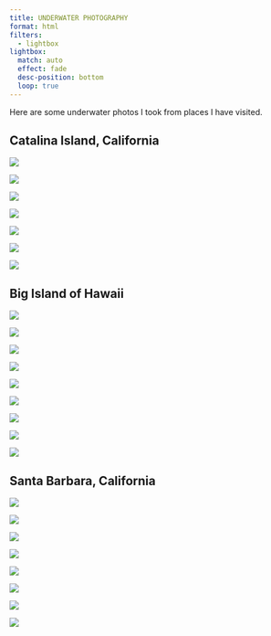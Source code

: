 ```yaml
---
title: UNDERWATER PHOTOGRAPHY
format: html
filters: 
  - lightbox
lightbox: 
  match: auto
  effect: fade
  desc-position: bottom
  loop: true
---
```


Here are some underwater photos I took from places I have visited. 

## Catalina Island, California

::: {layout="[[1, 1, 1], [1, 1, 1, 1]]"}

![](Catalina/catalina-4.jpg){group="CAT"
description="Stingray off Emerald Bay, Summer 2018."}

![](Catalina/catalina-8.jpg){group="CAT"
description="Garibaldi off Emerald Bay, Summer 2018."}


![](Catalina/catalina-5.jpg){group="CAT"
description="School of Garibaldi off Casino Point Dive Park, Summer 2024."}

![](Catalina/catalina-2.jpg){group="CAT"
description="Kelp off Casino Point Dive Park, Summer 2021."}

![](Catalina/catalina-7.jpg){group="CAT"
description="Kelp bass off Casino Point Dive Park, Summer 2021."}

![](Catalina/catalina-1.jpg){group="CAT"
description="School of Garibaldi and Kelp Bass off Casino Point Dive Park, Summer 2021."}

![](Catalina/catalina-3.jpg){group="CAT"
description="Garibaldi and kelp off Casino Point Dive Park, Summer 2021."}

:::

## Big Island of Hawaii

::: {layout="[[1, 1, 1], [1, 1, 1, 1], [1, 1]]"}

![](Hawaii/Hawaii-9.jpg){group="HI"
description="Coral reef off Milolii, Summer 2024."}

![](Hawaii/Hawaii-6.jpg){group="HI"
description="Coral reef off Milolii, Summer 2024."}

![](Hawaii/Hawaii-3.jpg){group="HI"
description="Black Triggerfish at Kealakekua Bay, Summer 2024."}

![](Hawaii/Hawaii-8.jpg){group="HI"
description="Humuhumunukunukuapua'a off Milolii, Summer 2024."}

![](Hawaii/Hawaii-2.jpg){group="HI"
description="White-spotted Puffer at Kealakekua Bay, Summer 2024."}

![](Hawaii/Hawaii-4.jpg){group="HI"
description="Yellow Tang at off Milolii, Summer 2024."}

![](Hawaii/Hawaii-10.jpg){group="HI"
description="Arc-eye Hawkfish inside a Cauliflower Coral off the coast of Milolii, Summer 2024."}

![](Hawaii/Hawaii-1.jpg){group="HI"
description="Peacock Grouper at Kealakekua Bay, Summer 2024."}

![](Hawaii/Hawaii-5.jpg){group="HI"
description="White Mouth Moray Eel off Milolii, Summer 2024."}

:::

## Santa Barbara, California

::: {layout="[[1, 1, 1], [1, 1, 1], [1, 1]]"}

![](SB/SB-1.jpg){group="SB"
description="California Spiny Lobster off Devereux Beach, Fall 2024."}

![](SB/SB-4.jpg){group="SB"
description="Horn Shark off Refugio Beach, Winter 2024."}

![](SB/SB-7.jpg){group="SB"
description="Octopus off Refugio Beach, Winter 2024,"}

![](SB/SB-8.jpg){group="SB"
description="Spanish Shawl off Refugio Beach, Winter 2024."}

![](SB/SB-3.jpg){group="SB"
description="Sea anemone and Pacific Purple sea urchin off Refugio Beach, Winter 2024."}

![](SB/SB-6.jpg){group="SB"
description="Pacific Purple sea urchins and algae off Refugio Beach, Winter 2024."}

![](SB/SB-9.jpg){group="SB"
description="Opaleye off Refugio Beach, Winter 2024."}

![](SB/SB-2.jpg){group="SB"
description="Thornback off Refugio Beach, Winter 2024."}

:::
